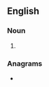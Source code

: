 {{also|azt}}
==English==

===Noun===
{{en-noun|?}}

# {{abbreviation of|azidothymidine|lang=en}}

===Anagrams===
* {{anagrams|en|'zat|zat}}